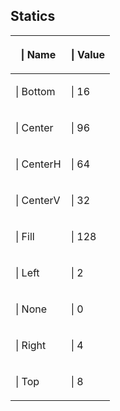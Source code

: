 ==Statics==

{{Lua/Table_Prefix}}
{| {{Lua/Table_Header}}
!{{Lua/Column_Style/Enum_List_Name}} | Name
!{{Lua/Column_Style/Enum_List_Value}} | Value
|-
|{{Lua/Cell_Style/Enum_List_Name}} | Bottom
|{{Lua/Cell_Style/Enum_List_Value}} | 16
|-
|{{Lua/Cell_Style/Enum_List_Name}} | Center
|{{Lua/Cell_Style/Enum_List_Value}} | 96
|-
|{{Lua/Cell_Style/Enum_List_Name}} | CenterH
|{{Lua/Cell_Style/Enum_List_Value}} | 64
|-
|{{Lua/Cell_Style/Enum_List_Name}} | CenterV
|{{Lua/Cell_Style/Enum_List_Value}} | 32
|-
|{{Lua/Cell_Style/Enum_List_Name}} | Fill
|{{Lua/Cell_Style/Enum_List_Value}} | 128
|-
|{{Lua/Cell_Style/Enum_List_Name}} | Left
|{{Lua/Cell_Style/Enum_List_Value}} | 2
|-
|{{Lua/Cell_Style/Enum_List_Name}} | None
|{{Lua/Cell_Style/Enum_List_Value}} | 0
|-
|{{Lua/Cell_Style/Enum_List_Name}} | Right
|{{Lua/Cell_Style/Enum_List_Value}} | 4
|-
|{{Lua/Cell_Style/Enum_List_Name}} | Top
|{{Lua/Cell_Style/Enum_List_Value}} | 8
|} {{Lua/Table_Suffix}}
